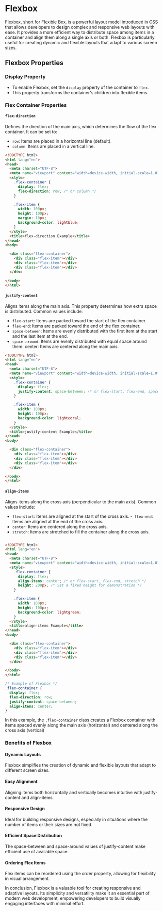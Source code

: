 # Flexbox


Flexbox, short for Flexible Box, is a powerful layout model introduced in CSS that allows developers to design complex and responsive web layouts with ease. It provides a more efficient way to distribute space among items in a container and align them along a single axis or both. Flexbox is particularly useful for creating dynamic and flexible layouts that adapt to various screen sizes.

## Flexbox Properties


<Steps>

### Display Property

- To enable Flexbox, set the `display` property of the container to `flex`.
- This property transforms the container's children into flexible items.

### Flex Container Properties

#### `flex-direction`

Defines the direction of the main axis, which determines the flow of the flex container. It can be set to:

- `row`: Items are placed in a horizontal line (default).
- `column`: Items are placed in a vertical line.

```html
<!DOCTYPE html>
<html lang="en">
<head>
  <meta charset="UTF-8">
  <meta name="viewport" content="width=device-width, initial-scale=1.0">
  <style>
    .flex-container {
      display: flex;
      flex-direction: row; /* or column */
    }

    .flex-item {
      width: 100px;
      height: 100px;
      margin: 10px;
      background-color: lightblue;
    }
  </style>
  <title>flex-direction Example</title>
</head>
<body>

  <div class="flex-container">
    <div class="flex-item"></div>
    <div class="flex-item"></div>
    <div class="flex-item"></div>
  </div>

</body>
</html>

```
#### `justify-content`

Aligns items along the main axis. This property determines how extra space is distributed. Common values include:

- `flex-start`: Items are packed toward the start of the flex container.
- `flex-end`: Items are packed toward the end of the flex container.
- `space-between`: Items are evenly distributed with the first item at the start and the last item at the end.
- `space-around`: Items are evenly distributed with equal space around them.
  center: Items are centered along the main axis.

```html
<!DOCTYPE html>
<html lang="en">
<head>
  <meta charset="UTF-8">
  <meta name="viewport" content="width=device-width, initial-scale=1.0">
  <style>
    .flex-container {
      display: flex;
      justify-content: space-between; /* or flex-start, flex-end, space-around, center */
    }

    .flex-item {
      width: 100px;
      height: 100px;
      background-color: lightcoral;
    }
  </style>
  <title>justify-content Example</title>
</head>
<body>

  <div class="flex-container">
    <div class="flex-item"></div>
    <div class="flex-item"></div>
    <div class="flex-item"></div>
  </div>

</body>
</html>


```
#### `align-items`

Aligns items along the cross axis (perpendicular to the main axis). Common values include:

- `flex-start`: Items are aligned at the start of the cross axis. -` flex-end`: Items are aligned at the end of the cross axis.
- `center`: Items are centered along the cross axis.
- `stretch`: Items are stretched to fill the container along the cross axis.

```html

<!DOCTYPE html>
<html lang="en">
<head>
  <meta charset="UTF-8">
  <meta name="viewport" content="width=device-width, initial-scale=1.0">
  <style>
    .flex-container {
      display: flex;
      align-items: center; /* or flex-start, flex-end, stretch */
      height: 200px; /* Set a fixed height for demonstration */
    }

    .flex-item {
      width: 100px;
      height: 100px;
      background-color: lightgreen;
    }
  </style>
  <title>align-items Example</title>
</head>
<body>

  <div class="flex-container">
    <div class="flex-item"></div>
    <div class="flex-item"></div>
    <div class="flex-item"></div>
  </div>

</body>
</html>

```
```css
/* Example of Flexbox */
.flex-container {
  display: flex;
  flex-direction: row;
  justify-content: space-between;
  align-items: center;
}
```

In this example, the `.flex-container` class creates a Flexbox container with items spaced evenly along the main axis (horizontal) and centered along the cross axis (vertical)

### Benefits of Flexbox

#### Dynamic Layouts

Flexbox simplifies the creation of dynamic and flexible layouts that adapt to different screen sizes.

#### Easy Alignment
Aligning items both horizontally and vertically becomes intuitive with justify-content and align-items.

#### Responsive Design
Ideal for building responsive designs, especially in situations where the number of items or their sizes are not fixed.

#### Efficient Space Distribution
The space-between and space-around values of justify-content make efficient use of available space.

#### Ordering Flex Items
Flex items can be reordered using the order property, allowing for flexibility in visual arrangement.

In conclusion, Flexbox is a valuable tool for creating responsive and adaptive layouts. Its simplicity and versatility make it an essential part of modern web development, empowering developers to build visually engaging interfaces with minimal effort.

</Steps>
